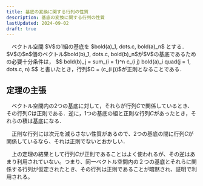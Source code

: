```yaml
---
title: 基底の変換に関する行列の性質
description: 基底の変換に関する行列の性質
lastUpdated: 2024-09-02
draft: true
---
```


<Card title="定理6.9.1">
　ベクトル空間 $V$の1組の基底を $bold(a)_1, dots.c, bold(a)_n$ とする．$V$の$n$個のベクトル$bold(b)_1, dots.c, bold(b)_n$が$V$の基底であるための必要十分条件は，
$$
bold(b)_j = sum_(i = 1)^n c_(i j) bold(a)_i quad(j = 1, dots.c, n)
$$
と書いたとき，行列$C = (c_(i j))$が正則となることである．
</Card>

## 定理の主張
　ベクトル空間内の2つの基底に対して，それらが行列$C$で関係しているとき、その行列$C$は正則である．逆に，1つの基底の組と正則な行列$C$があったとき，それらの積は基底になる．

　正則な行列には次元を減らさない性質があるので、2つの基底の間に行列$C$が関係しているなら、それは正則でないとおかしい．

　上の定理の結果として行列$C$が正則であることはよく使われるが、その逆はあまり利用されていない。つまり、同一ベクトル空間内の２つの基底とそれらに関係する行列が仮定されたとき、その行列は正則であることが暗黙され、証明で利用される。

